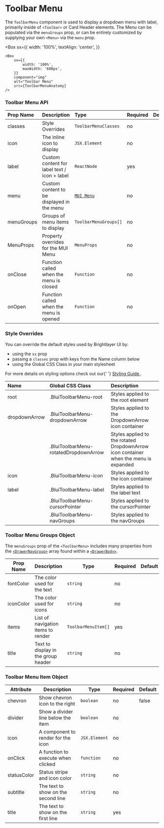 
# Toolbar Menu

The `ToolbarMenu` component is used to display a dropdown menu with label, primarily inside of `<Toolbar>` or Card Header elements. The Menu can be populated via the `menuGroups` prop, or can be entirely customized by supplying your own `<Menu>` via the `menu` prop.

<Box
    sx={{
        width: '100%',
        textAlign: 'center',
    }}
>
    <Box
        sx={{
            width: '100%',
            maxWidth: '600px',
        }}
        component="img"
        alt="Toolbar Menu"
        src={ToolbarMenuAnatomy}
    />
</Box>

### Toolbar Menu API

<Box>

| Prop Name  | Description                                  | Type                                    | Required | Default |
| :--------- | :------------------------------------------- | :-------------------------------------- | :------- | :------ |
| classes    | Style Overrides                              | `ToolbarMenuClasses`                    | no       |         |
| icon       | The inline icon to display                   | `JSX.Element`                           | no       |         |
| label      | Custom content for label text / icon + label | `ReactNode`                             | yes      |         |
| menu       | Custom content to be displayed in the menu   | [`MUI Menu`](https://mui.com/api/menu/) | no       |         |
| menuGroups | Groups of menu items to display              | `ToolbarMenuGroups[]`                   | no       |         |
| MenuProps  | Property overrides for the MUI Menu          | `MenuProps`                             | no       |         |
| onClose    | Function called when the menu is closed      | `Function`                              | no       |         |
| onOpen     | Function called when the menu is opened      | `Function`                              | no       |         |

</Box>

### Style Overrides

You can override the default styles used by Brightlayer UI by:

-   using the `sx` prop
-   passing a `classes` prop with keys from the Name column below
-   using the Global CSS Class in your main stylesheet

<p>
    For more details on styling options check out our{' '}
    <a
        href={`https://github.com/brightlayer-ui/react-component-library/blob/${DOCS_BRANCH}/docs/StyleOverridesGuide.md`}
    >
        Styling Guide
    </a>
    .
</p>

<Box>

| Name          | Global CSS Class                      | Description                                                                          |
| :------------ | :------------------------------------ | :----------------------------------------------------------------------------------- |
| root          | .BluiToolbarMenu-root                 | Styles applied to the root element                                                   |
| dropdownArrow | .BluiToolbarMenu-dropdownArrow        | Styles applied to the DropdownArrow icon container                                   |
|               | .BluiToolbarMenu-rotatedDropdownArrow | Styles applied to the rotated DropdownArrow icon container when the menu is expanded |
| icon          | .BluiToolbarMenu-icon                 | Styles applied to the icon container                                                 |
| label         | .BluiToolbarMenu-label                | Styles applied to the label text                                                     |
|               | .BluiToolbarMenu-cursorPointer        | Styles applied to the cursorPointer                                                  |
|               | .BluiToolbarMenu-navGroups            | Styles applied to the navGroups                                                      |

</Box>

### Toolbar Menu Groups Object

The `menuGroups` prop of the `<ToolbarMenu>` includes many properties from the [`<DrawerNavGroup>`](/components/drawer/drawer-nav-group/api-docs) array found within a [`<DrawerBody>`](/components/drawer-body/api-docs).

<Box>

| Prop Name | Description                         | Type                | Required | Default |
| --------- | ----------------------------------- | ------------------- | -------- | ------- |
| fontColor | The color used for the text         | `string`            | no       |         |
| iconColor | The color used for icons            | `string`            | no       |         |
| items     | List of navigation items to render  | `ToolbarMenuItem[]` | yes      |         |
| title     | Text to display in the group header | `string`            | no       |         |

</Box>

### Toolbar Menu Item Object

<Box>

| Attribute   | Description                         | Type          | Required | Default |
| ----------- | ----------------------------------- | ------------- | -------- | ------- |
| chevron     | Show chevron icon to the right      | `boolean`     | no       | false   |
| divider     | Show a divider line below the item  | `boolean`     | no       |         |
| icon        | A component to render for the icon  | `JSX.Element` | no       |         |
| onClick     | A function to execute when clicked  | `function`    | no       |         |
| statusColor | Status stripe and icon color        | `string`      | no       |         |
| subtitle    | The text to show on the second line | `string`      | no       |         |
| title       | The text to show on the first line  | `string`      | yes      |         |

</Box>
